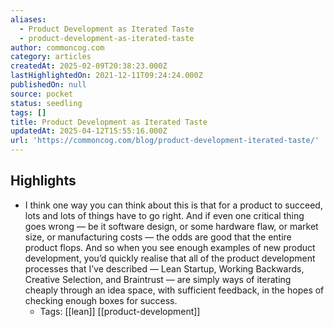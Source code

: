 ```yaml
---
aliases:
  - Product Development as Iterated Taste
  - product-development-as-iterated-taste
author: commoncog.com
category: articles
createdAt: 2025-02-09T20:38:23.000Z
lastHighlightedOn: 2021-12-11T09:24:24.000Z
publishedOn: null
source: pocket
status: seedling
tags: []
title: Product Development as Iterated Taste
updatedAt: 2025-04-12T15:55:16.000Z
url: 'https://commoncog.com/blog/product-development-iterated-taste/'
---
```

## Highlights

- I think one way you can think about this is that for a product to succeed, lots and lots of things have to go right. And if even one critical thing goes wrong — be it software design, or some hardware flaw, or market size, or manufacturing costs — the odds are good that the entire product flops. And so when you see enough examples of new product development, you’d quickly realise that all of the product development processes that I’ve described — Lean Startup, Working Backwards, Creative Selection, and Braintrust — are simply ways of iterating cheaply through an idea space, with sufficient feedback, in the hopes of checking enough boxes for success.
    - Tags: [[lean]] [[product-development]]
